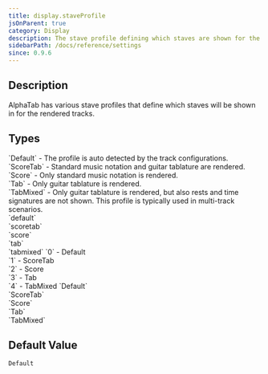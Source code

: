```yaml
---
title: display.staveProfile
jsOnParent: true
category: Display
description: The stave profile defining which staves are shown for the music sheet. 
sidebarPath: /docs/reference/settings
since: 0.9.6
---
```


<SinceBadge since="0.9.6" />


## Description

AlphaTab has various stave profiles that define which staves will be shown in for the rendered tracks.

<PropertyDescription metadata={metadata} />

## Types

<TypeTable>
    <TypeRow name="alphaTab.StaveProfile" type="js">
        `Default` -  The profile is auto detected by the track configurations.<br />
        `ScoreTab` -  Standard music notation and guitar tablature are rendered.<br />
        `Score` -  Only standard music notation is rendered.<br />
        `Tab` -  Only guitar tablature is rendered.<br />
        `TabMixed` -  Only guitar tablature is rendered, but also rests and time signatures are not shown. This profile is typically used in multi-track scenarios.<br />
    </TypeRow>
    <TypeRow name="string" type="json-js-html">
        `default`<br />
        `scoretab`<br />
        `score`<br />
        `tab`<br />
        `tabmixed`    
    </TypeRow>
    <TypeRow name="int" type="json-js-html">
        `0` - Default<br />
        `1` - ScoreTab<br />
        `2` - Score<br />
        `3` - Tab<br />
        `4` - TabMixed  
    </TypeRow>
    <TypeRow name="AlphaTab.StaveProfile" type="net">
        `Default`<br />
        `ScoreTab`<br />
        `Score`<br />
        `Tab`<br />
        `TabMixed`<br />
    </TypeRow>
</TypeTable>

## Default Value

`Default`
